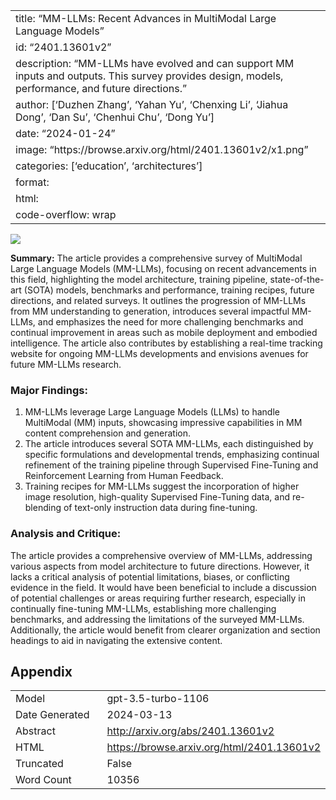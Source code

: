 
---
title: "MM-LLMs: Recent Advances in MultiModal Large Language Models"
id: "2401.13601v2"
description: "MM-LLMs have evolved and can support MM inputs and outputs. This survey provides design, models, performance, and future directions."
author: ['Duzhen Zhang', 'Yahan Yu', 'Chenxing Li', 'Jiahua Dong', 'Dan Su', 'Chenhui Chu', 'Dong Yu']
date: "2024-01-24"
image: "https://browse.arxiv.org/html/2401.13601v2/x1.png"
categories: ['education', 'architectures']
format:
  html:
    code-overflow: wrap
---

![](https://browse.arxiv.org/html/2401.13601v2/x1.png)

**Summary:**
The article provides a comprehensive survey of MultiModal Large Language Models (MM-LLMs), focusing on recent advancements in this field, highlighting the model architecture, training pipeline, state-of-the-art (SOTA) models, benchmarks and performance, training recipes, future directions, and related surveys. It outlines the progression of MM-LLMs from MM understanding to generation, introduces several impactful MM-LLMs, and emphasizes the need for more challenging benchmarks and continual improvement in areas such as mobile deployment and embodied intelligence. The article also contributes by establishing a real-time tracking website for ongoing MM-LLMs developments and envisions avenues for future MM-LLMs research.

### Major Findings:
1. MM-LLMs leverage Large Language Models (LLMs) to handle MultiModal (MM) inputs, showcasing impressive capabilities in MM content comprehension and generation.
2. The article introduces several SOTA MM-LLMs, each distinguished by specific formulations and developmental trends, emphasizing continual refinement of the training pipeline through Supervised Fine-Tuning and Reinforcement Learning from Human Feedback.
3. Training recipes for MM-LLMs suggest the incorporation of higher image resolution, high-quality Supervised Fine-Tuning data, and re-blending of text-only instruction data during fine-tuning.

### Analysis and Critique:
The article provides a comprehensive overview of MM-LLMs, addressing various aspects from model architecture to future directions. However, it lacks a critical analysis of potential limitations, biases, or conflicting evidence in the field. It would have been beneficial to include a discussion of potential challenges or areas requiring further research, especially in continually fine-tuning MM-LLMs, establishing more challenging benchmarks, and addressing the limitations of the surveyed MM-LLMs. Additionally, the article would benefit from clearer organization and section headings to aid in navigating the extensive content.

## Appendix

|          |          |
|----------|----------|
| Model     | gpt-3.5-turbo-1106       |
| Date Generated     | 2024-03-13       |
| Abstract | [http://arxiv.org/abs/2401.13601v2](http://arxiv.org/abs/2401.13601v2)        |
| HTML     | [https://browse.arxiv.org/html/2401.13601v2](https://browse.arxiv.org/html/2401.13601v2)       |
| Truncated       | False       |
| Word Count       | 10356       |